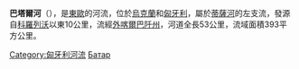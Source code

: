 '''巴塔爾河'''（{{lang-hu|Batár-patak}}），是[[東歐|東歐]]的河流，位於[[烏克蘭|烏克蘭]]和[[匈牙利|匈牙利]]，屬於[[蒂薩河|蒂薩河]]的左支流，發源自[[科羅列沃|科羅列沃]]以東10公里，流經[[外喀爾巴阡州|外喀爾巴阡州]]，河道全長53公里，流域面積393平方公里。

[[Category:匈牙利河流|Category:匈牙利河流]]
[[Category:外喀爾巴阡州河流|Батар]]


{{Ukraine-river-stub}}
{{Hungary-geo-stub}}